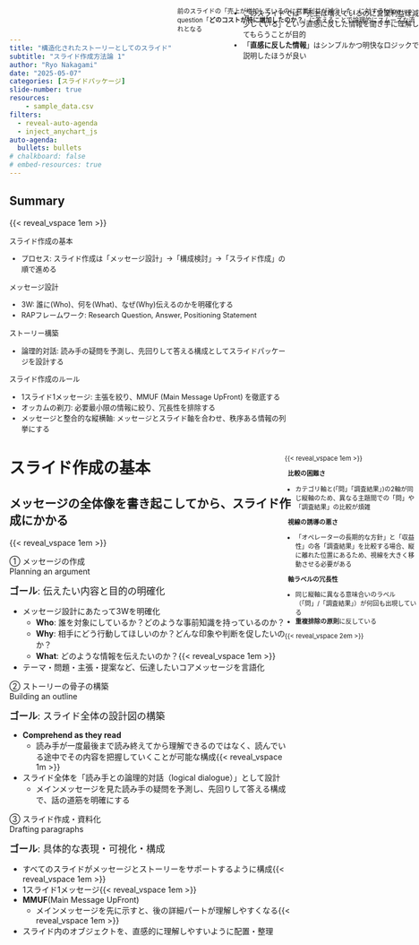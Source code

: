 ```yaml
---
title: "構造化されたストーリーとしてのスライド"
subtitle: "スライド作成方法論 1"
author: "Ryo Nakagami"
date: "2025-05-07"
categories: [スライドパッケージ]
slide-number: true
resources:
    - sample_data.csv
filters:
  - reveal-auto-agenda
  - inject_anychart_js
auto-agenda:
  bullets: bullets
# chalkboard: false
# embed-resources: true
---
```


## Summary

{{< reveal_vspace 1em >}}

::::{.summary-container style="font-size:0.9em;"}

:::{.block-azureblue}
:::{.headline}
スライド作成の基本
:::


- プロセス: スライド作成は「メッセージ設計」→「構成検討」→「スライド作成」の順で進める

:::

:::{.block-azureblue}
:::{.headline}
メッセージ設計
:::

- 3W: 誰に(Who)、何を(What)、なぜ(Why)伝えるのかを明確化する
- RAPフレームワーク: Research Question, Answer, Positioning Statement

:::

:::{.block-azureblue}
:::{.headline}
ストーリー構築
:::

- 論理的対話: 読み手の疑問を予測し、先回りして答える構成としてスライドパッケージを設計する

:::

:::{.block-azureblue}
:::{.headline}
スライド作成のルール
:::

- 1スライド1メッセージ: 主張を絞り、MMUF (Main Message UpFront) を徹底する
- オッカムの剃刀: 必要最小限の情報に絞り、冗長性を排除する
- メッセージと整合的な縦横軸: メッセージとスライド軸を合わせ、秩序ある情報の列挙にする

:::

::::


# スライド作成の基本

## メッセージの全体像を書き起こしてから、スライド作成にかかる

{{< reveal_vspace 1em >}}

::::{.step-container style="height: 90%"}  

:::{.step }

[① メッセージの作成<br>Planning an argument]{.step .active-phase}

:::{.step-label }

[**ゴール**: 伝えたい内容と目的の明確化]{style="font-size: 1.2em;"}

:::{.checkmark}

- メッセージ設計にあたって3Wを明確化
  - **Who**: 誰を対象にしているか？どのような事前知識を持っているのか？
  - **Why**: 相手にどう行動してほしいのか？どんな印象や判断を促したいのか？
  - **What**: どのような情報を伝えたいのか？{{< reveal_vspace 1em >}}
- テーマ・問題・主張・提案など、伝達したいコアメッセージを言語化

:::
:::
:::


:::{.step }

[② ストーリーの骨子の構築<br>Building an outline]{.step .active-phase }

:::{.step-label }

[**ゴール**: スライド全体の設計図の構築]{style="font-size: 1.2em;"}

:::{.checkmark}

- **Comprehend as they read**
  - 読み手が一度最後まで読み終えてから理解できるのではなく、読んでいる途中でその内容を把握していくことが可能な構成{{< reveal_vspace 1m >}}
- スライド全体を「読み手との論理的対話（logical dialogue）」として設計
  - メインメッセージを見た読み手の疑問を予測し、先回りして答える構成で、話の道筋を明確にする

:::
:::
:::

:::{.step }

[③ スライド作成・資料化<br>Drafting paragraphs]{.step .active-phase }

:::{.step-label }

[**ゴール**: 具体的な表現・可視化・構成]{style="font-size: 1.2em;"}

:::{.checkmark}

- すべてのスライドがメッセージとストーリーをサポートするように構成{{< reveal_vspace 1em >}}
- 1スライド1メッセージ{{< reveal_vspace 1em >}}
- **MMUF**(Main Message UpFront)
  - メインメッセージを先に示すと、後の詳細パートが理解しやすくなる{{< reveal_vspace 1em >}}
- スライド内のオブジェクトを、直感的に理解しやすいように配置・整理

:::
:::
::::
:::


## メッセージ作成の３つのキーポイント

[① メッセージの作成]{.topleftbox}


::::: {.columns}

:::: {.column style="width: 33.3%; height:100%"}

{{< reveal_vspace 10% >}}

:::{.horizontal-keypoints-block style="height:60%;"}

:::{.block-header}
{{< bi exclamation-circle-fill  size=1.6em color=#428CE6 >}}
明確な主張
:::

{{< reveal_vspace 15% >}}

:::{.block .checkmark style="font-size:0.8em; padding-right:0.5em;"}

- ライドの目的は、意思決定に必要な情報を分かりやすく伝え、意思決定を促すこと
- 明確な主張(Argument)にはRAP[^foot1]が整理されていることが望ましい
  - **R**: Research Question、「何を明らかにしたいのか？」
  - **A**: Answer、問いに対する答え
  - **P**: Positioning Statement、この主張が全体の議論の中でどういう意味を持つか

:::

:::
::::


:::: {.column style="width: 33.3%; height:100%"}

{{< reveal_vspace 10% >}}

:::{.horizontal-keypoints-block style="height:60%;"}

:::{.block-header}

{{< bi signpost  size=1.7em color=#428CE6 >}}
筋の通った説明の流れ

:::

{{< reveal_vspace 15% >}}

:::{.block .checkmark style="font-size:0.8em; padding-right:0.5em;"}

- 単に情報を並べるのではなく、情報を整理・構造化する
- 結論を先に示し、その根拠を段階的に説明する **descend structure** が効果的
:::


:::
::::

:::: {.column style="width: 33.3%; height:100%"}

{{< reveal_vspace 10% >}}

:::{.horizontal-keypoints-block-no-border style="height:60%;"}

:::{.block-header}

{{< bi funnel  size=1.7em color=#428CE6 >}}
結論に必要な情報だけ

:::
{{< reveal_vspace 15% >}}

:::{.block .checkmark style="font-size:0.8em; padding-right:0.5em;"}

- 情報過多なスライドは、重要ポイントを埋もれさせ、判断を迷わせる
- オッカムの剃刀: 「十分な説明が得られるなら、余計な要素を加えるべきではない」
- 「情報を最小限に絞る」＝「本質に集中する作業」であり「情報の省略」ではない

:::
:::
::::

:::::



<!-- footer -->

[^foot1]: [Varanya Chaubey, The Little Book of Research Writing (CreateSpace Independent Publishing Platform, 2018)](https://www.amazon.co.jp/-/en/Varanya-Chaubey/dp/1974673162)

##  見出しと要点でストーリーを設計する

[② ストーリーの骨子の構築]{.topleftbox}


::::{.step-container style="height: 90%"}

:::{.step }

[全体像の分割（Headingsの定義）]{.step .active-phase}


:::{.step-label .checkmark}

{{< reveal_vspace 0.5em >}}

- メインメッセージを、いくつかのグループ(**見出し**)に分ける {{< reveal_vspace 1em >}}
- 専門家・一般読者の両方に通じる、明快な見出し配置を設計する
    - 誰にとっても自然な流れは論理の明快さを意味し、ストーリーの説得力を高める
    - 「次に何が来るのだろう？」と迷うことなく、「なるほど、次は当然この話だな」と感じられるような構成が理想

:::

:::



:::{.step }

[Takeaways(要点)の明確化]{.step .active-phase}

:::{.step-label .checkmark}

{{< reveal_vspace 0.5em >}}


- 「言いたいこと」を**主語＋動詞**で、具体的かつ明確に表現 {{< reveal_vspace 1em >}}
- シンプルな文で表現
  - 長い文章だと記憶に残らない{{< reveal_vspace 1em >}}
- 要点が、セクション全体の**「だから何？(So what?)」**という問いに明確に答えているかを確認{{< reveal_vspace 1em >}}
- メインメッセージとの関連を連想させるような表現
  - 「XがYを引き起こすことを示している」
  - 「XがYを引き起こすという主要結果を示している」

:::
:::


:::{.step }

[論理的な順序配置]{.step .active-phase}

:::{.step-label .checkmark}

{{< reveal_vspace 0.5em >}}

- 見出しや要点は「理解しやすい順」に配置{{< reveal_vspace 2em >}}
- 「聞き手との論理的対話」を意識
  - 話の導入・展開・結論と聞き手の疑問に先回りして答えるような流れを構築
  - 聞き手の事前知識を想定した上でのスムーズな論理構成

:::
:::

::::


## スライドアウトライン設計例
[スライドやドキュメントを作る前に、スライド構成を「ツリー型ロジック」で描くのが有効]{.h2-submessage}

[② ストーリーの骨子の構築]{.topleftbox}

{{< reveal_vspace 1em >}}

:::: {.columns}
::: {.column width="50%"}

[スライド構成フォーマット]{.border-bottom style="text-align: center;"}


:::{.horizontal-tree-container}
```yml
horizontal_tree:
  - テーマ
    - headings1
      - key takeaways
        - paragraph 1
        - paragraph 2
    - headings2
      - key takeaways
        - paragraph 1
        - paragraph 2
```
:::

:::
::: {.column width="50%"}

[スライド構成例]{.border-bottom style="text-align: center;"}

:::{.horizontal-tree-container style="font-size:0.7em"}

```yml
売上低迷の主因は既存顧客の離脱であり、リピート率改善が最優先課題である:
  - 売上の全体傾向分析
   - 売上は前年比▲12%、特に既存顧客売上が大幅減
      - 全体売上と既存/新規の比較グラフ
      - 時系列推移（過去12か月）
  - 既存顧客離脱の要因分析
    - 離脱要因は価格競争と顧客体験の低下
      - 競合比較と価格感度分析
  - リピート率改善の施策提案
    - パーソナライズ施策が有効
      - 類似顧客群へのキャンペーン効果の事例
      - 実行計画・KPI設定案
```

:::
:::
::::



## 明確なスライドメッセージのルール

[③ スライド作成・資料化]{.topleftbox}

:::::: {.columns}

{{< reveal_vspace 10% >}}

::::: {.column style="width:33.3%; height:100%;"}

::::{.horizontal-keypoints-block style="height:60%;"}

:::{.block-header}
{{< bi pin-map-fill  size=1.7em color=#428CE6 >}}
1スライド1メッセージ
:::

{{< reveal_vspace 1.5em >}}

::: {.block .checkmark style="padding-left:0.5em; padding-right:0.5em;"}

- 主張や要点をひとつに絞る{{< reveal_vspace 0.5em >}}
- 複数の情報を詰め込まず、聞き手の理解に集中を促す
  - [複数の主張や結論が同時にあると、聞き手が混乱してしまう]{ style="padding-left=-1em; font-size:0.8em;"}{{< reveal_vspace 0.3em >}}
- MMUF(Main Message UpFront)

:::
::::
:::::


:::::{.column style="width: 33.4%; height:100%;"}


::::{.horizontal-keypoints-block style="height:60%;"}

:::{.block-header}
{{< bi scissors size=1.7em color=#428CE6 >}}
オッカムの剃刀の原則
:::


{{< reveal_vspace 1.5em >}}

:::{.block .checkmark style="padding-left:0.5em; padding-right:0.5em;"}

- 聞き手が本質に集中する構成にする{{< reveal_vspace 0.62em >}}
- 背景情報・前提知識は最低限にする{{< reveal_vspace 0.62em >}}
- 伝えたい内容に直接関係しない情報は思い切って省く{{< reveal_vspace 0.62em >}}
- 同じ情報を複数のスライドや文で繰り返さない

:::
::::
:::::



::::: {.column style="width:33.3%; height:100%;"}


::::{.horizontal-keypoints-block-no-border style="height:70%;"}

:::{.block-header}
{{< bi sign-turn-right size=1.7em color=#428CE6 >}}
メッセージと整合的な縦横軸
:::

{{< reveal_vspace 1.5em >}}

:::{.block .checkmark style="padding-left:0.5em; padding-right:0.5em;"}

- 秩序ある情報の列挙
  - {{< bi hand-thumbs-down-fill size=0.8em color=#D31804 >}} [大根, 手羽先, 手羽元, ネギ, 砂糖, 黒酢]{style="padding-left=-1em; font-size:0.8em;"}
  - {{< bi hand-thumbs-up-fill size=0.8em color=#FFD700 >}} [骨付き鳥黒酢煮込みのための具材<br>{{< reveal_hspace 2.9rem >}} `肉`: 手羽先, 手羽元<br>{{< reveal_hspace 2.9rem >}} `野菜`: 大根, ネギ<br>{{< reveal_hspace 2.9rem >}} `調味料`: 砂糖, 黒酢]{ style="padding-left=-1em; font-size:0.8em;"}
- メッセージとスライド軸を合わせる
  - [論点別の「問い」「調査結果」を伝えるならば、縦に「論点軸」、横に「問い」と「調査結果」の比較があるべき]{ style="padding-left=-1em; font-size:0.8em;"} 
:::

::::
:::::
::::::


# スライド作成実践

##  1スライドに複数メッセージが入ってしまっている

:::{.main-message-block}

[人件費の上昇により売上拡大にも関わらず営業利益減少]{#bad-main-message}

:::

:::: {.columns}
::: {.column width="70%" #bad-example}


::: {.js-chart-inject data-js="bad-example-container.js" data-container="bad-example-container" data-width="100%" data-height="15.5em"}
:::


::: {.js-chart-inject data-js="bad-data-table.js" data-container="bad-data-table" data-width="100%"}
:::


:::
::: {.column width="30%"}

:::{.message-box style="font-size:0.7em; margin-left:3em;" #tip1}

１つのスライドに２つのメッセージが含まれてしまっている

- 売上上昇にもかかわらず営業利益が減少
- 営業利益減少の主要因は人件費の増加

:::

{{< reveal_vspace 3em >}}

:::{.message-box style="font-size:0.7em; margin-left:3em;" #tip2}

「2010年から10年間売上増大したにもかかわらず営業利益が減少」がメインメッセージのとき、
2011~2018年の数値は本筋に対して過剰な情報

:::

{{< reveal_vspace 4.1em >}}

:::{.message-box style="font-size:0.7em; margin-left:3em;" #tip3}

- 図と表が並列に表示されていることで、どちらに注目すべきかが不明瞭
- 特定の行や列が強調されておらず、全体が等価に見えてしまい、何が重要情報なのかわからない

:::


:::
::::


[]{.leaderline start="#bad-main-message"  end="#tip1"
    color="#575757" end-socket="left" size="3" 
    path="grid"}   

[]{.leaderline start="#bad-example"  end="#tip2"
    path="grid" 
    start-border-style="color:#575757; x: 10%; y:54%; width:87%; height:5%"
    color="#575757" end-socket="left" size="3"}   

[]{.leaderline start="#bad-data-table"  end="#tip3"
    path="straight" 
    start-border-style="color:#575757; x: 0%; y:0%; width:100%; height:100%"
    color="#575757" end-socket="left" size="3"}   

## 1スライド1メッセージによる改善案

[1スライド1メッセージ]{.topleftbox}

{{< reveal_vspace 2em >}}

::::{#sliide1}

:::{.main-message-block}

ここ10年で売上は19%拡大しているが、営業利益は34%の減少

:::

:::: {.columns}
::: {.column width="70%"}



::: {.js-chart-inject data-js="compare-2010-2019.js" data-container="compare-2010-2019" 
      data-width="100%" data-height="22.5em"}
:::



:::
::: {.column width="30%"}

{{< reveal_vspace 2.5em >}}

[売上増減率]{.border-bottom style="width: 10em; text-align: center;"}


[\+ 19%]{.message-block style="width: 10em; text-align: center;"}

{{< reveal_vspace 2.2em >}}

[コスト増減率]{.border-bottom style="width: 10em; text-align: center;"}


[\+ 38%]{.message-block style="width: 10em; text-align: center;"}

{{< reveal_vspace 2.2em >}}

[営業利益増減率]{.border-bottom style="width: 10em; text-align: center;"}


[\- 34%]{.message-block style="width: 10em; text-align: center;"}


:::

::::
::::

:::{.message-box style="font-size:0.9em; position: absolute; top: 0%; left: 65%" #focus-message}

- このスライドでは「売上は増えているのに営業利益は減少している」という直感に反した情報を聞き手に理解してもらうことが目的
- 「**直感に反した情報**」はシンプルかつ明快なロジックで説明したほうが良い

:::

## オッカムの剃刀の原則による改善案

[オッカムの剃刀の原則]{.topleftbox}

[注目すべき情報だけに絞り、判断の迷いをなくす]{.h2-submessage}


{{< reveal_vspace 1em >}}

::::{#sliide1}

:::{.main-message-block}

人件費の大幅な増加が利益率低下の主因であり、売上増分の約8割が人件費の増加によって相殺されている


:::

::: {.js-chart-inject 
        data-js="anychart-waterfall-container.js" 
        data-container="anychart-waterfall-container" data-width="100%" data-height="630px"}
:::

::::

:::{.message-box style="font-size:0.8em; position: absolute; top: 0%; left: 55%" #focus-message}

前のスライドの「売上が増加しているのに営業利益が減少した」に対するfollow-up question「**どのコストが特に増加したのか？**」に答えることで論理的にスムーズな流れとなる

:::


## スライドに軸がなくメッセージが分かりづらい例 

{{< reveal_vspace 1em >}}

### LNGの供給の安定供給にかかわる主な論点[^foot2]

:::::{.keypoints-container #bad-axis style="font-size:0.62em; padding-top:0px !important;"}

::::{.vertical-keypoints-block style="width:70%;"}
:::{.block}

[① オペレーターの長期的な方針]{.block-header}

- **問**: LNGサプライヤーのネットゼロ目標とは。目標達成に向けてどのような取り組みを推進しているのか
- **調査結果**: LIOCと独立系石油会社は、2050年ネットゼロおよび石油・ガス分野の排出削減目標を定めており、カーボンニュートラルLNGの生産やメタンガスの排出量削減など、様々な取り組みを推進している

:::

:::{.block}

[② 収益性]{.block-header}

- **問**:  LNGプロジェクトの今後の見通しとは。収益性を確保するうえでボトルネックは存在するのか
- **調査結果**: 
    - シェールガスのコスト競争力の高まりや従来のガスへの投資減少により、今後1~3年間で見込まれるFID (最終投資決定)の70%以上が米国のプロジェクトになり、生産拠点の集中度が高まる可能性がある
    - 原材料費や人件費等の高騰により、ここ20年間、世界各地でLNGプロジェクトコストが膨れ上がっており、大きな課題となっている
    - 米国については、他の地域に比べてコスト超過が発生するケースは少ないものの、米国以外のLNGプロジェクトの多くはコスト超過に陥っている

:::

:::{.block}

[③ LNGサプライサイド]{.block-header}

- **問**:  LNGインフラの潜在的なボトルネックとは何か
- **調査結果**: 
    - パイプラインプロジェクトが遅延あるいは中止となった場合、シェールガスの主な供給源であるアパラチアからメキシコ湾沿岸にかけてのパイプライン輸送能力に影響が生じ、2020年代後半にLNG液化基地へのガス供給量が限定される可能性がある

{{< reveal_vspace 0.1em >}}

- **問**: 今後、世界のLNG供給構成はどう変化していくのか
- **調査結果**: 
    - 世界のLNG生産量に占める米国の割合は、今後12年間でほぼ倍増し、2035年には約33%に達する可能性がある
    - 現在、主要LNG輸入国は、調達先の多様化を進めており、複数の大陸にまたがる約10カ国からLNGを調達している
    - 従来のLNGプロジェクトへの投資を継続することで、調達先の多様性を確保できる

:::

::::
:::::

:::{.message-box #tip-axis style="position: absolute; top: 20%; left:75%; font-size:0.8em;"}

{{< reveal_vspace 1em >}}

[**比較の困難さ**]{.border-bottom style="padding-left: 0.5em; width: 10em;"}

- カテゴリ軸と(「問」「調査結果」)の2軸が同じ縦軸のため、異なる主題間での「問」や「調査結果」の比較が煩雑

[**視線の誘導の悪さ**]{.border-bottom style="padding-left: 0.5em; width: 10em;"}

- 「オペレーターの長期的な方針」と「収益性」の各「調査結果」を比較する場合、縦に離れた位置にあるため、視線を大きく移動させる必要がある

[**軸ラベルの冗長性**]{.border-bottom style="padding-left: 0.5em; width: 10em;"}

- 同じ縦軸に異なる意味合いのラベル（「問」/「調査結果」）が何回も出現している
- **重複排除の原則**に反している

{{< reveal_vspace 2em >}}


:::


<!-- footer -->

[^foot2]: [エネルギー・トランジション時代に求められる資源ビジネスモデルの変化とファイナンスについての調査事業](https://www.meti.go.jp/meti_lib/report/2022FY/000762.pdf)より編集


## 比較のためのスライド軸の導入と重複ラベルの排除

[メッセージと整合的な縦横軸]{.topleftbox}

::::{.custom-table style="width:100%; height:80%; font-size: 1.2rem !important;" }
:::{.yaml2table .yaml2table-custom-top  #yaml-tidy-table data-col-widths="[15, 30, 55]"}


```yaml
record1:
  カテゴリー: オペレーターの<br>長期的な方針
  Question: 
    - LNGサプライヤーのネットゼロ目標とは。目標達成に向けてどのような取り組みを推進しているのか
  調査結果: 
    - LIOCと独立系石油会社は、2050年ネットゼロおよび石油・ガス分野の排出削減目標を定めており、<span class="regmonkey_bold">カーボンニュートラルLNGの生産やメタンガスの排出量削減</span>など、様々な取り組みを推進している

record2:
  カテゴリー: 収益性
  Question: 
    - LNGプロジェクトの今後の見通しとは。収益性を確保するうえでボトルネックは存在するのか
  調査結果:
    - シェールガスのコスト競争力の高まりや従来のガスへの投資減少により、<span class="regmonkey_bold">今後1~3年間で見込まれるFID (最終投資決定)の70%以上が米国のプロジェクト</span>になり、生産拠点の集中度が高まる可能性がある
    - 原材料費や人件費等の高騰により、ここ20年間、世界各地でLNGプロジェクトコストが膨れ上がっており、大きな課題となっている
    - 米国については、他の地域に比べてコスト超過が発生するケースは少ないものの、米国以外のLNGプロジェクトの多くはコスト超過に陥っている

record3:
  カテゴリー: LNG<br>サプライサイド
  Question: 
    - LNGインフラの潜在的なボトルネックとは何か
  調査結果:
      - <span class="regmonkey_bold">パイプラインプロジェクトが遅延あるいは中止となった場合、シェールガスの主な供給源であるアパラチアからメキシコ湾沿岸にかけてのパイプライン輸送能力に影響が生じ、2020年代後半にLNG液化基地へのガス供給量が限定される</span>可能性がある
reocord4:
  カテゴリー: LNG<br>サプライサイド
  Question: 
    - 今後、世界のLNG供給構成はどう変化していくのか
  調査結果:
    - 世界のLNG生産量に占める米国の割合は、<span class="regmonkey_bold">今後12年間でほぼ倍増し、2035年には約33%に達する可能性がある</span>
    - 現在、主要LNG輸入国は、調達先の多様化を進めており、<span class="regmonkey_bold">複数の大陸にまたがる約10カ国からLNGを調達</span>している
    - 従来のLNGプロジェクトへの投資を継続することで、調達先の多様性を確保できる
```
:::
::::



# Appendix

## 論文におけるHeadingsとTakeaways

:::: {.columns}
::: {.column style="width: 60%"}

:::::{.keypoints-container style="height: 90%; width: 100%; font-size: 1.1em;"}

::::{.vertical-keypoints-block }

:::{.no-border-block}

[[Headings( 見出し )]{#def-headings}]{.block-header}

:::{.checkmark}
- 議論や情報を階層化するためのセクションタイトル
    - [「イントロ」「先行研究」「手法」「結果」「考察」「結論」]{style="font-size:0.9em"}
- Headingsから関心部分にすぐアクセスできる
:::
:::

:::{.no-border-block}

[[Takeaways( 要点 )]{#def-takeaways}]{.block-header}

:::{.checkmark}
- 各セクションの要点や主張を示す
- 通常はHeadingの直後に書かれる(**MMUF**の原則)
    - [全文を読まずに、素早く全体の骨子・要点をつかめる]{style="font-size:0.9em"}

:::
:::

::::
:::::


:::

::: {.column style="width: 40%"}

```{=html}
<div class="research-paper-style">
<h3 id="heading-box1"> 3. Data and Methodology</h3>

<div class="takeaway" id="takeaway-box1">
    We combine satellite imagery with city-level land-use data to model temperature variation.
</div>

<p>
    This section describes the datasets used and the modeling techniques applied to quantify urban heat island effects.
</p>

<h4 id="heading-box2"> 3.1 Data Sources</h4>

<div class="takeaway" id="takeaway-box2">
  We utilized satellite thermal data and open geospatial datasets to quantify urban heat islands, focusing on five major cities and temporal alignment of vegetation indices with land surface temperature.
</div>
<p>
  To conduct a comprehensive analysis of urban heat island (UHI) effects, we assembled a multi-source dataset ...
</p>


</div>
```

:::


[]{.leaderline start="#def-headings"  end="#heading-box1" 
    color="#A9A9A9" end-socket="left" size="3" dash=true 
    end-border-style="color:#1a1a1a; radius:10"
    index="1" lineid="line1"}   

[]{.leaderline start="#def-headings"  end="#heading-box2" color="#A9A9A9"
    end-socket="left" size="3" dash=true  
    path="straight"
    end-border-style="color:#1a1a1a; radius:10"
    index="1" lineid="line2"}   

[]{.leaderline start="#def-takeaways"  end="#takeaway-box1" color="#A9A9A9"
    end-socket="left" size="3" dash=true  
    path="straight"
    end-border-style="color:#1a1a1a; radius:10"
    index="2" lineid="line3"}   
[]{.leaderline start="#def-takeaways"  end="#takeaway-box2" color="#A9A9A9"
    end-socket="left" size="3" dash=true  
    path="straight"
    end-border-style="color:#1a1a1a; radius:10"
    index="2" lineid="line4"}   

::::


## 場面に応じてスライド作成クオリティは異なる


::::{.custom-table-no-header style="width:100%;" }
:::{.yaml2table .yaml2table-custom-top  #yaml-mtg-table data-col-widths="[13, 20, 33, 34]"}

```yaml
record1:
  MTG: ステコミ
  目的:
    - 意思決定の支援
    - 重要案件の承認
  オーディエンス:
    - クライアント経営層
    - 細かいところまでは把握していない
  ポイント:
    - 情報の簡潔性（1枚で要点を伝える）
    - ビジュアル重視（図・表・チャート）
    - 論理の一貫性と構成力
    - 誤字・フォーマットも厳しくチェックされる

record2:
  MTG: 定例会
  目的:
    - 進捗報告
    - 課題共有
    - 方向性の確認
  オーディエンス:
    - クライアント + 社内チームメンバー
    - PJ背景情報まで把握している
  ポイント:
    - 要点を絞った報告
    - タスク・KPIに対する進捗の見える化
    - 情報の網羅性を重視

record3:
  MTG: 社内MTG
  目的:
    - 知見の共有
    - よもやま相談
  オーディエンス:
    - 社内の人
    - 社内用語なり事前情報・価値観が揃っている
  ポイント:
    - ストーリー性や具体例が大切
    - 手書き風や口頭中心もOK
```
:::
::::
